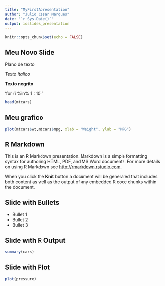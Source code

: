 ---
title: "MyFirstApresentation"
author: "Julio Cesar Marques"
date: "`r Sys.Date()`"
output: ioslides_presentation
---

```{r setup, include=FALSE}
knitr::opts_chunk$set(echo = FALSE)
```

## Meu Novo Slide

Plano de texto

*Texto italico*

**Texto negrito**

'for (i %in% 1 : 10)'

```{r, comment= "", echo=FALSE}
head(mtcars)
```

## Meu grafico

```{r mtcars, echo=FALSE, fig.align='center',fig.cap='My AWESOME figure'}
plot(mtcars$wt,mtcars$mpg, xlab = "Weight", ylab = "MPG")
```


## R Markdown

This is an R Markdown presentation. Markdown is a simple formatting syntax for authoring HTML, PDF, and MS Word documents. For more details on using R Markdown see <http://rmarkdown.rstudio.com>.

When you click the **Knit** button a document will be generated that includes both content as well as the output of any embedded R code chunks within the document.

## Slide with Bullets

- Bullet 1
- Bullet 2
- Bullet 3

## Slide with R Output

```{r cars, echo = TRUE}
summary(cars)
```

## Slide with Plot

```{r pressure}
plot(pressure)
```


